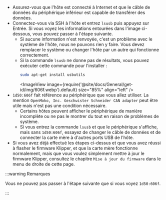 * Assurez-vous que l'hôte est connecté à Internet et que le câble de données du périphérique inférieur est capable de transférer des données.
* Connectez-vous via SSH à l'hôte et entrez `lsusb` puis appuyez sur Entrée. Si vous voyez les informations entourées dans l'image ci-dessous, vous pouvez passer à l'étape suivante.
    * Si aucune information n'est renvoyée, c'est un problème avec le système de l'hôte, nous ne pouvons rien y faire. Vous devez remplacer le système ou changer l'hôte par un autre qui fonctionne correctement.
    * Si la commande `lsusb` ne donne pas de résultats, vous pouvez exécuter cette commande pour l'installer :
        ```bash
        sudo apt-get install usbutils
        ```
        <ImageView image={require('@site/docs/General/get-id/img/606f.webp').default} size="85%" align="left" /> 
* `1d50:606f` fait référence au périphérique que vous allez utiliser. La mention `OpenMoko, Inc. Geschwister Schneider CAN adapter` peut être utile mais n'est pas une condition nécessaire.
    * Certains hôtes peuvent afficher le périphérique de manière incomplète ou ne pas le montrer du tout en raison de problèmes de système.
    * Si vous entrez la commande `lsusb` et que le périphérique s'affiche, mais sans `1d50:606f`, essayez de changer le câble de données et de connecter la carte mère à d'autres ports USB de l'hôte.
* Si vous avez déjà effectué les étapes ci-dessus et que vous avez réussi à flasher le firmware Klipper, et que la carte mère fonctionne normalement, mais que vous voulez simplement mettre à jour le firmware Klipper, consultez le chapitre `Mise à jour du firmware` dans le menu de droite de cette page.

:::warning Remarques

Vous ne pouvez pas passer à l'étape suivante que si vous voyez `1d50:606f`.

:::
